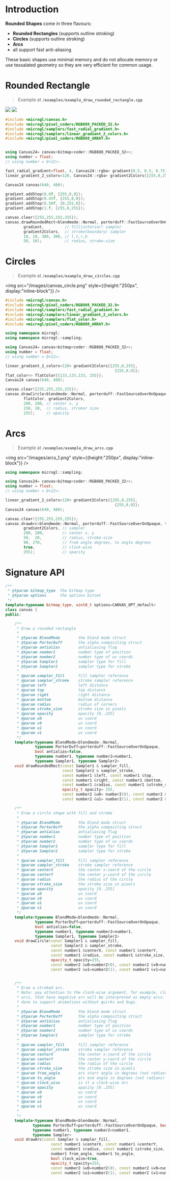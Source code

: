 # Introduction

**Rounded Shapes** come in three flavours:
- **Rounded Rectangles** (supports outline stroking)
- **Circles** (supports outline stroking)
- **Arcs**
- all support fast anti-aliasing

These basic shapes use minimal memory and do not allocate memory or use
tessalated geometry so they are very efficient for common usage.

# Rounded Rectangle
> Example at **`/examples/example_draw_rounded_rectangle.cpp`**

<div style={{margin: "auto" }}>
<img src="/images/canvas_rounded_rect.png" style={{height:"250px", display: "inline-block"}} />
<img src="/images/canvas_rounded_2.png" style={{height:"250px", display:"inline-block"}} />
</div>

```cpp
#include <microgl/canvas.h>
#include <microgl/pixel_coders/RGB888_PACKED_32.h>
#include <microgl/samplers/fast_radial_gradient.h>
#include <microgl/samplers/linear_gradient_2_colors.h>
#include <microgl/pixel_coders/RGB888_ARRAY.h>


using Canvas24= canvas<bitmap<coder::RGB888_PACKED_32>>;
using number = float;
// using number = Q<12>;

fast_radial_gradient<float, 4, Canvas24::rgba> gradient{0.5, 0.5, 0.75};
linear_gradient_2_colors<120, Canvas24::rgba> gradient2Colors{{255,0,255}, {255,0,0}};

Canvas24 canvas(640, 480);

gradient.addStop(0.0f, {255,0,0});
gradient.addStop(0.45f, {255,0,0});
gradient.addStop(0.50f, {0,255,0});
gradient.addStop(1.f, {255,0,255});

canvas.clear({255,255,255,255});
canvas.drawRoundedRect<blendmode::Normal, porterduff::FastSourceOverOnOpaque, true, number>(
        gradient,         // fill(interior) sampler
        gradient2Colors,  // stroke(boundary) sampler
        10, 10, 300, 300, // l,t,r,b
        50, 10);          // radius, stroke-size      

```

# Circles 
> Example at **`/examples/example_draw_circles.cpp`**

<img src="/images/canvas_circle.png" style={{height:"250px", display:"inline-block"}} />

```cpp
#include <microgl/canvas.h>
#include <microgl/pixel_coders/RGB888_PACKED_32.h>
#include <microgl/samplers/fast_radial_gradient.h>
#include <microgl/samplers/linear_gradient_2_colors.h>
#include <microgl/samplers/flat_color.h>
#include <microgl/pixel_coders/RGB888_ARRAY.h>

using namespace microgl;
using namespace microgl::sampling;

using Canvas24= canvas<bitmap<coder::RGB888_PACKED_32>>;
using number = float;
// using number = Q<12>;

linear_gradient_2_colors<120> gradient2Colors{{255,0,255},
                                                {255,0,0}};
flat_color<> flatColor{{133,133,133, 255}};
Canvas24 canvas(640, 480);

canvas.clear({255,255,255,255});
canvas.drawCircle<blendmode::Normal, porterduff::FastSourceOverOnOpaque, true, number>(
        flatColor, gradient2Colors,
        200, 200, // center x, y
        150, 10,  // radius, stroker size      
        255);     // opacity

```

# Arcs
> Example at **`/examples/example_draw_arcs.cpp`**

<img src="/images/arcs_1.png" style={{height:"250px", display:"inline-block"}} />

```cpp
using namespace microgl::sampling;

using Canvas24= canvas<bitmap<coder::RGB888_PACKED_32>>;
using number = float;
// using number = Q<12>;

linear_gradient_2_colors<120> gradient2Colors{{255,0,255},
                                                {255,0,0}};
Canvas24 canvas(640, 480);

canvas.clear({255,255,255,255});
canvas.drawArc<blendmode::Normal, porterduff::FastSourceOverOnOpaque, true, number,  number>(
        gradient2Colors, // sampler
        200, 200,        // center x, y
        50,  20,         // radius, stroke-size
        90, 270,         // from angle degrees, to angle degrees
        true,            // clock-wise
        255);            // opacity        

```

# Signature API

```cpp
/**
 * @tparam bitmap_type  the bitmap type
 * @tparam options      the options bitset
 */
template<typename bitmap_type, uint8_t options=CANVAS_OPT_default>
class canvas {
public:

    /**
     * Draw a rounded rectangle
     *
     * @tparam BlendMode        the blend mode struct
     * @tparam PorterDuff       the alpha compositing struct
     * @tparam antialias        antialiasing flag
     * @tparam number1          number type of position
     * @tparam number2          number type of uv coords
     * @tparam Sampler1         sampler type for fill
     * @tparam Sampler2         sampler type for stroke
     *
     * @param sampler_fill      fill sampler reference
     * @param sampler_stroke    stroke sampler reference
     * @param left              left distance
     * @param top               top distance
     * @param right             right distance
     * @param bottom            bottom distance
     * @param radius            radius of corners
     * @param stroke_size       stroke size in pixels
     * @param opacity           opacity [0..255]
     * @param u0                uv coord
     * @param v0                uv coord
     * @param u1                uv coord
     * @param v1                uv coord
     */
    template<typename BlendMode=blendmode::Normal,
             typename PorterDuff=porterduff::FastSourceOverOnOpaque, 
             bool antialias=false, 
             typename number1, typename number2=number1, 
             typename Sampler1, typename Sampler2>
    void drawRoundedRect(const Sampler1 & sampler_fill,
                         const Sampler2 & sampler_stroke,
                         const number1 &left, const number1 &top,
                         const number1 &right, const number1 &bottom,
                         const number1 &radius, const number1 &stroke_size,
                         opacity_t opacity= 255,
                         const number2 &u0= number2(0), const number2 &v0= number2(1),
                         const number2 &u1= number2(1), const number2 &v1= number2(0));

    /**
     * Draw a circle shape with fill and stroke
     *
     * @tparam BlendMode        the blend mode struct
     * @tparam PorterDuff       the alpha compositing struct
     * @tparam antialias        antialiasing flag
     * @tparam number1          number type of position
     * @tparam number2          number type of uv coords
     * @tparam Sampler1         sampler type for fill
     * @tparam Sampler2         sampler type for stroke
     *
     * @param sampler_fill      fill sampler reference
     * @param sampler_stroke    stroke sampler reference
     * @param centerX           the center x-coord of the circle
     * @param centerY           the center y-coord of the circle
     * @param radius            the radius of the circle
     * @param stroke_size       the stroke size in pixels
     * @param opacity           opacity [0..255]
     * @param u0                uv coord
     * @param v0                uv coord
     * @param u1                uv coord
     * @param v1                uv coord
     */
    template<typename BlendMode=blendmode::Normal,
             typename PorterDuff=porterduff::FastSourceOverOnOpaque, 
             bool antialias=false,
             typename number1, typename number2=number1, 
             typename Sampler1, typename Sampler2>
    void drawCircle(const Sampler1 & sampler_fill,
                    const Sampler2 & sampler_stroke,
                    const number1 &centerX, const number1 &centerY,
                    const number1 &radius, const number1 &stroke_size, 
                    opacity_t opacity=255,
                    const number2 &u0=number2(0), const number2 &v0=number2(1),
                    const number2 &u1=number2(1), const number2 &v1=number2(0));


    /**
     * Draw a stroked arc.
     * Note: pay attention to the clock-wise argument, for example, clock-wise
     * arcs, that have negative arc will be interpreted as empty arcs. This is
     * done to support animations without quirks and bugs.
     * 
     * @tparam BlendMode        the blend mode struct
     * @tparam PorterDuff       the alpha compositing struct
     * @tparam antialias        antialiasing flag
     * @tparam number1          number type of position
     * @tparam number2          number type of uv coords
     * @tparam Sampler1         sampler type for stroke
     * 
     * @param sampler_fill      fill sampler reference
     * @param sampler_stroke    stroke sampler reference
     * @param centerX           the center x-coord of the circle
     * @param centerY           the center y-coord of the circle
     * @param radius            the radius of the circle
     * @param stroke_size       the stroke size in pixels
     * @param from_angle        arc start angle in degrees (not radians)
     * @param to_angle          arc end angle in degrees (not radians)
     * @param clock_wise        is it a clock-wise arc
     * @param opacity           opacity [0..255]
     * @param u0                uv coord
     * @param v0                uv coord
     * @param u1                uv coord
     * @param v1                uv coord
     * 
     */
    template<typename BlendMode=blendmode::Normal,
            typename PorterDuff=porterduff::FastSourceOverOnOpaque, bool antialias=false,
            typename number1, typename number2=number1, 
            typename Sampler>
    void drawArc(const Sampler & sampler_fill,
                    const number1 &centerX, const number1 &centerY,
                    const number1 &radius, const number1 &stroke_size,
                    number1 from_angle, number1 to_angle,
                    bool clock_wise=true,
                    opacity_t opacity=255,
                    const number2 &u0=number2(0), const number2 &v0=number2(1),
                    const number2 &u1=number2(1), const number2 &v1=number2(0));

```

